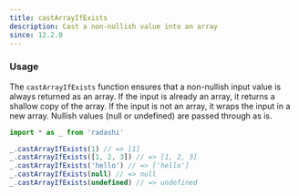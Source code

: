 ```yaml
---
title: castArrayIfExists
description: Cast a non-nullish value into an array
since: 12.2.0
---
```


### Usage

The `castArrayIfExists` function ensures that a non-nullish input value is always returned as an array. If the input is already an array, it returns a shallow copy of the array. If the input is not an array, it wraps the input in a new array. Nullish values (null or undefined) are passed through as is.

```ts
import * as _ from 'radashi'

_.castArrayIfExists(1) // => [1]
_.castArrayIfExists([1, 2, 3]) // => [1, 2, 3]
_.castArrayIfExists('hello') // => ['hello']
_.castArrayIfExists(null) // => null
_.castArrayIfExists(undefined) // => undefined
```
